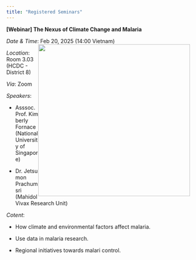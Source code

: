 ```yaml
---
title: "Registered Seminars"
---
```


**\[Webinar\] The Nexus of Climate Change and Malaria**

*Date & Time*: Feb 20, 2025 (14:00 Vietnam)
![](s1.png){width=400px style="float: right; margin-right: 20px;"}

*Location*: Room 3.03 (HCDC - District 8)

*Via*: Zoom 

*Speakers*: 

-   Asssoc. Prof. Kimberly Fornace (National University of Singapore)

-   Dr. Jetsumon Prachumsri (Mahidol Vivax Research Unit)

*Cotent*:

-   How climate and environmental factors affect malaria.

-   Use data in malaria research.

-   Regional initiatives towards malari control.